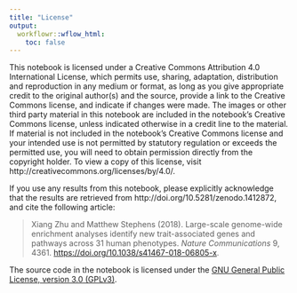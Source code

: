 ```yaml
---
title: "License"
output:
  workflowr::wflow_html:
    toc: false
---
```


This notebook is licensed under a Creative Commons Attribution 4.0 International License, which permits use, sharing, adaptation, distribution and reproduction in any medium or format, as long as you give appropriate credit to the original author(s) and the source, provide a link to the Creative Commons license, and indicate if changes were made. The images or other third party material in this notebook are included in the notebook’s Creative Commons license, unless indicated otherwise in a credit line to the material. If material is not included in the notebook’s Creative Commons license and your intended use is not permitted by statutory regulation or exceeds the permitted use, you will need to obtain permission directly from the copyright holder. To view a copy of this license, visit http://creativecommons.org/licenses/by/4.0/.

If you use any results from this notebook, please explicitly acknowledge that
the results are retrieved from http://doi.org/10.5281/zenodo.1412872,
and cite the following article:

> Xiang Zhu and Matthew Stephens (2018).
> Large-scale genome-wide enrichment analyses identify new
> trait-associated genes and pathways across 31 human phenotypes.
> *Nature Communications* 9, 4361. <https://doi.org/10.1038/s41467-018-06805-x>.

The source code in the notebook is licensed under the [GNU General Public License, version 3.0 (GPLv3)][code-license].

[code-license]: https://www.gnu.org/licenses/gpl-3.0.txt
